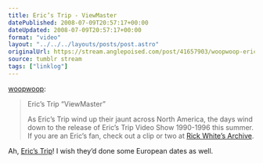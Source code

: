 ```yaml
---
title: Eric’s Trip - ViewMaster
datePublished: 2008-07-09T20:57:17+00:00
dateUpdated: 2008-07-09T20:57:17+00:00
format: "video"
layout: "../../../layouts/posts/post.astro"
originalUrl: https://stream.anglepoised.com/post/41657903/woopwoop-erics-trip-viewmaster-as-erics
source: tumblr stream
tags: ["linklog"]
---
```



<YouTube id="http://www.youtube.com/watch?v=cMAk6m2D2Ts" />

[woopwoop][1]:

> Eric’s Trip “ViewMaster”
>
> As Eric’s Trip wind up their jaunt across North America, the days wind down to the release of Eric’s Trip Video Show 1990-1996 this summer. If you are an Eric’s fan, check out a clip or two at [Rick White’s Archive][2].

Ah, [Eric&rsquo;s Trip][3]! I wish they&rsquo;d done some European dates as well.

[1]: http://woopwoop.tumblr.com/post/41655498/erics-trip-viewmaster-as-erics-trip-wind-up
[2]: http://www.youtube.com/user/RickWhiteArchive "youtube"
[3]: http://www.myspace.com/ericstrip
